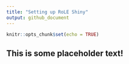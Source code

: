 ```yaml
---
title: "Setting up RoLE Shiny"
output: github_document
---
```


```r
knitr::opts_chunk$set(echo = TRUE)
```

## This is some placeholder text!

